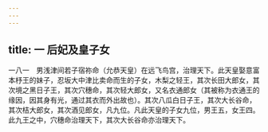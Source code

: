 ```yaml
---
---
---
```

title: 一 后妃及皇子女
---




一八一　男浅津间若子宿祢命（允恭天皇）在远飞鸟宫，治理天下。此天皇娶意富本杼王的妹子，忍坂大中津比卖命而生的子女，木梨之轻王，其次长田大郎女，其次境之黑日子王，其次穴穗命，其次轻大郎女，又名衣通郎女（其被称为衣通王的缘因，因其身有光，通过其衣而外出故也）。其次八瓜白日子王，其次大长谷命，其次桔大郎女，其次酒见郎女，凡九位。凡此天皇的子女九位，男王五，女王四。此九王之中，穴穗命治理天下，其次大长谷命亦治理天下。